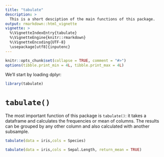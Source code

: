 ```yaml
---
title: "tabulate"
description: >
  This is a short desciption of the main functions of this package.
output: rmarkdown::html_vignette
vignette: >
  %\VignetteIndexEntry{tabulate}
  %\VignetteEngine{knitr::rmarkdown}
  %\VignetteEncoding{UTF-8}
  \usepackage[utf8]{inputenc}
---
```


```r
knitr::opts_chunk$set(collapse = TRUE, comment = "#>")
options(tibble.print_min = 4L, tibble.print_max = 4L)
```

We'll start by loading dplyr:

```r
library(tabulate)
```

# `tabulate()`

The most important function of this package is `tabulate()`: it takes a dataframe and calculates the frequencies or mean of columns. The results can be grouped by any other column and also calculated with another subsample.

```r
tabulate(data = iris,cols = Species)
```

```r
tabulate(data = iris,cols = Sepal.Length, return_mean = TRUE)
```
